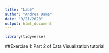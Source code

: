 ```yaml
---
title: "Lab5"
author: "Andrea Dame"
date: "9/21/2020"
output: html_document
---
```

```r
library(tidyverse)
```
##Exercise 1: Part 2 of Data Visualization tutorial
```r


```

